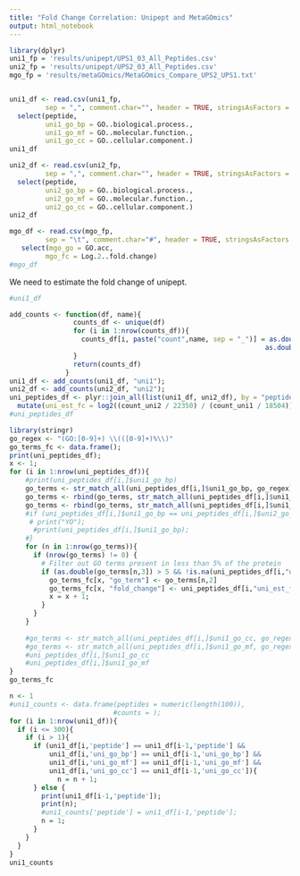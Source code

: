 ```yaml
---
title: "Fold Change Correlation: Unipept and MetaGOmics"
output: html_notebook
---
```



```r
library(dplyr)
uni1_fp = 'results/unipept/UPS1_03_All_Peptides.csv'
uni2_fp = 'results/unipept/UPS2_03_All_Peptides.csv'
mgo_fp = 'results/metaGOmics/MetaGOmics_Compare_UPS2_UPS1.txt'


uni1_df <- read.csv(uni1_fp,
         sep = ",", comment.char="", header = TRUE, stringsAsFactors = FALSE) %>%
  select(peptide,
         uni1_go_bp = GO..biological.process.,
         uni1_go_mf = GO..molecular.function.,
         uni1_go_cc = GO..cellular.component.)
uni1_df

uni2_df <- read.csv(uni2_fp,
         sep = ",", comment.char="", header = TRUE, stringsAsFactors = FALSE) %>%
  select(peptide,
         uni2_go_bp = GO..biological.process.,
         uni2_go_mf = GO..molecular.function.,
         uni2_go_cc = GO..cellular.component.)
uni2_df

mgo_df <- read.csv(mgo_fp,
         sep = "\t", comment.char="#", header = TRUE, stringsAsFactors = FALSE) %>%
   select(mgo_go = GO.acc,
         mgo_fc = Log.2..fold.change)
#mgo_df

```
We need to estimate the fold change of unipept.




```r
#uni1_df

add_counts <- function(df, name){
                counts_df <- unique(df)
                for (i in 1:nrow(counts_df)){
                  counts_df[i, paste("count",name, sep = "_")] = as.double((row.names(counts_df[i+1,]))) -
                                                                as.double((row.names(counts_df[i,])))
                }
                return(counts_df)
              }
uni1_df <- add_counts(uni1_df, "uni1");
uni2_df <- add_counts(uni2_df, "uni2");
uni_peptides_df <- plyr::join_all(list(uni1_df, uni2_df), by = "peptide") %>%
  mutate(uni_est_fc = log2((count_uni2 / 22350) / (count_uni1 / 18504)))
#uni_peptides_df
```

```r
library(stringr)
go_regex <- "(GO:[0-9]+) \\(([0-9]+)%\\)"
go_terms_fc <- data.frame();
print(uni_peptides_df);
x <- 1;
for (i in 1:nrow(uni_peptides_df)){
    #print(uni_peptides_df[i,]$uni1_go_bp)
    go_terms <- str_match_all(uni_peptides_df[i,]$uni1_go_bp, go_regex)[[1]];
    go_terms <- rbind(go_terms, str_match_all(uni_peptides_df[i,]$uni1_go_mf, go_regex)[[1]]);
    go_terms <- rbind(go_terms, str_match_all(uni_peptides_df[i,]$uni1_go_cc, go_regex)[[1]]);
    #if (uni_peptides_df[i,]$uni1_go_bp == uni_peptides_df[i,]$uni2_go_bp){
     # print("YO");
      #print(uni_peptides_df[i,]$uni1_go_bp);
    #}
    for (n in 1:nrow(go_terms)){
      if (nrow(go_terms) != 0) {
        # Filter out GO terms present in less than 5% of the protein
        if (as.double(go_terms[n,3]) > 5 && !is.na(uni_peptides_df[i,"uni_est_fc"])){
          go_terms_fc[x, "go_term"] <- go_terms[n,2]
          go_terms_fc[x, "fold_change"] <- uni_peptides_df[i,"uni_est_fc"]
          x = x + 1;
        }
      }
    }
    
    #go_terms <- str_match_all(uni_peptides_df[i,]$uni1_go_cc, go_regex)
    #go_terms <- str_match_all(uni_peptides_df[i,]$uni1_go_mf, go_regex)
    #uni_peptides_df[i,]$uni1_go_cc
    #uni_peptides_df[i,]$uni1_go_mf
}
go_terms_fc
```




```r
n <- 1
#uni1_counts <- data.frame(peptides = numeric(length(100)),
                          #counts = );
for (i in 1:nrow(uni1_df)){
  if (i <= 300){
    if (i > 1){
      if (uni1_df[i,'peptide'] == uni1_df[i-1,'peptide'] && 
          uni1_df[i,'uni_go_bp'] == uni1_df[i-1,'uni_go_bp'] &&
          uni1_df[i,'uni_go_mf'] == uni1_df[i-1,'uni_go_mf'] &&
          uni1_df[i,'uni_go_cc'] == uni1_df[i-1,'uni_go_cc']){
            n = n + 1;
      } else {
        print(uni1_df[i-1,'peptide']);
        print(n);
        #uni1_counts['peptide'] = uni1_df[i-1,'peptide'];
        n = 1;
      }
    }
  }
}
uni1_counts
```

